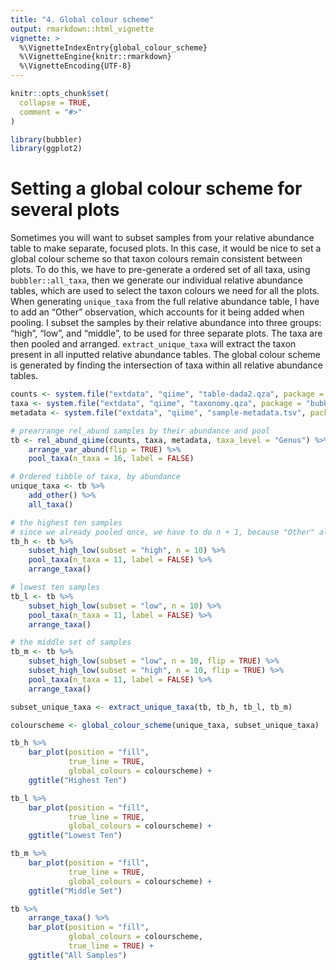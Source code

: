 ```yaml
---
title: "4. Global colour scheme"
output: rmarkdown::html_vignette
vignette: >
  %\VignetteIndexEntry{global_colour_scheme}
  %\VignetteEngine{knitr::rmarkdown}
  %\VignetteEncoding{UTF-8}
---
```


```r
knitr::opts_chunk$set(
  collapse = TRUE,
  comment = "#>"
)
```

```r
library(bubbler)
library(ggplot2)
```

# Setting a global colour scheme for several plots

Sometimes you will want to subset samples from your relative abundance table to make separate, focused plots. In this case, it would be nice to set a global colour scheme so that taxon colours remain consistent between plots. To do this, we have to pre-generate a ordered set of all taxa, using `bubbler::all_taxa`, then we generate our individual relative abundance tables, which are used to select the taxon colours we need for all the plots.\   
\n
When generating `unique_taxa` from the full relative abundance table, I have to add an "Other" observation, which accounts for it being added when pooling. I subset the samples by their relative abundance into three groups: "high", "low", and "middle", to be used for three separate plots. The taxa are then pooled and arranged. `extract_unique_taxa` will extract the taxon present in all inputted relative abundance tables. The global colour scheme is generated by finding the intersection of taxa within all relative abundance tables. 
```r
counts <- system.file("extdata", "qiime", "table-dada2.qza", package = "bubbler")
taxa <- system.file("extdata", "qiime", "taxonomy.qza", package = "bubbler")
metadata <- system.file("extdata", "qiime", "sample-metadata.tsv", package = "bubbler")

# prearrange rel_abund samples by their abundance and pool
tb <- rel_abund_qiime(counts, taxa, metadata, taxa_level = "Genus") %>%
    arrange_var_abund(flip = TRUE) %>%
    pool_taxa(n_taxa = 16, label = FALSE)

# Ordered tibble of taxa, by abundance
unique_taxa <- tb %>%
    add_other() %>%
    all_taxa()

# the highest ten samples
# since we already pooled once, we have to do n + 1, because "Other" already exists 
tb_h <- tb %>%
    subset_high_low(subset = "high", n = 10) %>%
    pool_taxa(n_taxa = 11, label = FALSE) %>%
    arrange_taxa()

# lowest ten samples
tb_l <- tb %>%
    subset_high_low(subset = "low", n = 10) %>%
    pool_taxa(n_taxa = 11, label = FALSE) %>%
    arrange_taxa()

# the middle set of samples
tb_m <- tb %>%
    subset_high_low(subset = "low", n = 10, flip = TRUE) %>%
    subset_high_low(subset = "high", n = 10, flip = TRUE) %>%
    pool_taxa(n_taxa = 11, label = FALSE) %>%
    arrange_taxa()

subset_unique_taxa <- extract_unique_taxa(tb, tb_h, tb_l, tb_m)

colourscheme <- global_colour_scheme(unique_taxa, subset_unique_taxa)
```

```r
tb_h %>%
    bar_plot(position = "fill", 
             true_line = TRUE, 
             global_colours = colourscheme) + 
    ggtitle("Highest Ten")

tb_l %>%
    bar_plot(position = "fill", 
             true_line = TRUE, 
             global_colours = colourscheme) + 
    ggtitle("Lowest Ten")

tb_m %>%
    bar_plot(position = "fill",
             true_line = TRUE, 
             global_colours = colourscheme) + 
    ggtitle("Middle Set")
```
```r
tb %>% 
    arrange_taxa() %>%
    bar_plot(position = "fill", 
             global_colours = colourscheme,
             true_line = TRUE) + 
    ggtitle("All Samples")
```


